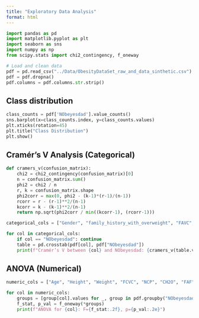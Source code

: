 ```yaml
---
title: "Exploratory Data Analysis"
format: html
---
```


```python
import pandas as pd
import matplotlib.pyplot as plt
import seaborn as sns
import numpy as np
from scipy.stats import chi2_contingency, f_oneway

# Load and clean data
pdf = pd.read_csv("../Data/ObesityDataSet_raw_and_data_sinthetic.csv")
pdf = pdf.dropna()
pdf.columns = pdf.columns.str.strip()
```


## Class distribution

```python
class_counts = pdf['NObeyesdad'].value_counts()
sns.barplot(x=class_counts.index, y=class_counts.values)
plt.xticks(rotation=45)
plt.title("Class Distribution")
plt.show()
```



## Cramér's V Analysis (Categorical)

```python
def cramers_v(confusion_matrix):
    chi2 = chi2_contingency(confusion_matrix)[0]
    n = confusion_matrix.sum()
    phi2 = chi2 / n
    r, k = confusion_matrix.shape
    phi2corr = max(0, phi2 - (k-1)*(r-1)/(n-1))
    rcorr = r - (r-1)**2/(n-1)
    kcorr = k - (k-1)**2/(n-1)
    return np.sqrt(phi2corr / min((kcorr-1), (rcorr-1)))

categorical_cols = ["Gender", "family_history_with_overweight", "FAVC", "CAEC", "SMOKE", "SCC", "CALC", "MTRANS"]

for col in categorical_cols:
    if col == "NObeyesdad": continue
    table = pd.crosstab(pdf[col], pdf["NObeyesdad"])
    print(f"Cramér’s V between {col} and NObeyesdad: {cramers_v(table.values):.3f}")


```

## ANOVA (Numerical)
```python
numeric_cols = ["Age", "Height", "Weight", "FCVC", "NCP", "CH2O", "FAF", "TUE"]

for col in numeric_cols:
    groups = [group[col].values for _, group in pdf.groupby("NObeyesdad")]
    f_stat, p_val = f_oneway(*groups)
    print(f"ANOVA for {col}: F={f_stat:.2f}, p={p_val:.2e}")
```